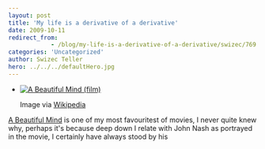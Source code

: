 ```yaml
---
layout: post
title: 'My life is a derivative of a derivative'
date: 2009-10-11
redirect_from: 
            - /blog/my-life-is-a-derivative-of-a-derivative/swizec/769
categories: 'Uncategorized'
author: Swizec Teller
hero: ../../../defaultHero.jpg
---
```

- [![A Beautiful Mind (film)](http://upload.wikimedia.org/wikipedia/en/9/98/Abeautifulmindposter.jpg "A Beautiful Mind (film)")](http://en.wikipedia.org/wiki/Image:Abeautifulmindposter.jpg)

  Image via [Wikipedia](http://en.wikipedia.org/wiki/Image:Abeautifulmindposter.jpg)

[A Beautiful Mind](http://en.wikipedia.org/wiki/A_Beautiful_Mind_%28film%29 "A Beautiful Mind (film)") is one of my most favouritest of movies, I never quite knew why, perhaps it's because deep down I relate with John Nash as portrayed in the movie, I certainly have always stood by his